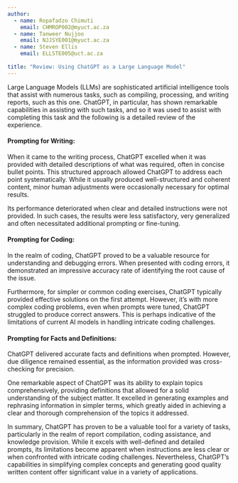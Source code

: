 ```yaml
---
author:
  - name: Ropafadzo Chimuti
    email: CHMROP002@myuct.ac.za
  - name: Tanweer Nujjoo
    email: NJJSYE001@myuct.ac.za
  - name: Steven Ellis
    email: ELLSTE005@uct.ac.za
        
title: "Review: Using ChatGPT as a Large Language Model"
---
```


Large Language Models (LLMs) are sophisticated artificial intelligence tools that assist with numerous tasks, such as compiling, processing, and writing reports, such as this one. ChatGPT, in particular, has shown remarkable capabilities in assisting with such tasks, and so it was used to assist with completing this task and the following is a detailed review of the experience.

#### **Prompting for Writing:**

When it came to the writing process, ChatGPT excelled when it was provided with detailed descriptions of what was required, often in concise bullet points. This structured approach allowed ChatGPT to address each point systematically. While it usually produced well-structured and coherent content, minor human adjustments were occasionally necessary for optimal results.

Its performance deteriorated when clear and detailed instructions were not provided. In such cases, the results were less satisfactory, very generalized and often necessitated additional prompting or fine-tuning.

#### **Prompting for Coding:**

In the realm of coding, ChatGPT proved to be a valuable resource for understanding and debugging errors. When presented with coding errors, it demonstrated an impressive accuracy rate of identifying the root cause of the issue.

Furthermore, for simpler or common coding exercises, ChatGPT typically provided effective solutions on the first attempt. However, it's with more complex coding problems, even when prompts were tuned, ChatGPT struggled to produce correct answers. This is perhaps indicative of the limitations of current AI models in handling intricate coding challenges.

#### **Prompting for Facts and Definitions:**

ChatGPT delivered accurate facts and definitions when prompted. However, due diligence remained essential, as the information provided was cross-checking for precision.

One remarkable aspect of ChatGPT was its ability to explain topics comprehensively, providing definitions that allowed for a solid understanding of the subject matter. It excelled in generating examples and rephrasing information in simpler terms, which greatly aided in achieving a clear and thorough comprehension of the topics it addressed.

In summary, ChatGPT has proven to be a valuable tool for a variety of tasks, particularly in the realm of report compilation, coding assistance, and knowledge provision. While it excels with well-defined and detailed prompts, its limitations become apparent when instructions are less clear or when confronted with intricate coding challenges. Nevertheless, ChatGPT's capabilities in simplifying complex concepts and generating good quality written content offer significant value in a variety of applications.